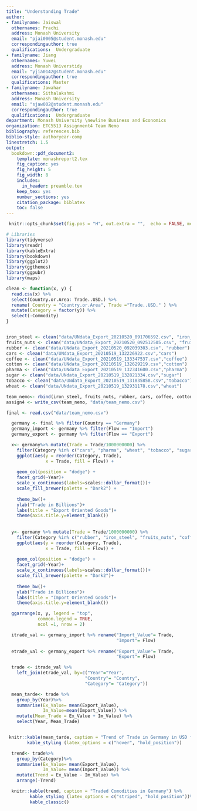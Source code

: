 ```yaml
---
title: "Understanding Trade"
author:
- familyname: Jaiswal
  othernames: Prachi
  address: Monash University
  email: "pjai0005@student.monash.edu"
  correspondingauthor: true
  qualifications:  Undergraduate
- familyname: Jiang
  othernames: Yuwei
  address: Monash Universtidy
  email: "yjia0142@student.monash.edu"
  correspondingauthor: true
  qualifications: Master
- familyname: Jawahar
  othernames: Sithalakshmi 
  address: Monash University
  email: "sjaw002@student.monash.edu"
  correspondingauthor: true
  qualifications:  Undergraduate  
department: Monash University \newline Business and Economics
organization: ETC5513 Assignment4 Team Nemo
bibliography: references.bib
biblio-style: authoryear-comp
linestretch: 1.5
output:
  bookdown::pdf_document2:
    template: monashreport2.tex
    fig_caption: yes
    fig_height: 5
    fig_width: 8
    includes:
      in_header: preamble.tex
    keep_tex: yes
    number_sections: yes
    citation_package: biblatex
    toc: false
---
```

```r

 knitr::opts_chunk$set(fig.pos = "H", out.extra = "",  echo = FALSE, message = FALSE, warning = FALSE)

# Libraries
library(tidyverse)
library(readr)
library(kableExtra)
library(bookdown)
library(ggplot2)
library(ggthemes)
library(ggpubr)
library(maps)
```

```r
clean <- function(x, y) {
  read.csv(x) %>% 
  select(Country.or.Area: Trade..USD.) %>% 
  rename( Country = "Country.or.Area", Trade ="Trade..USD." ) %>% 
  mutate(Category = factor(y)) %>% 
  select(-Commodity)
}


iron_steel <- clean("data/UNdata_Export_20210520_091706592.csv", "iron_steel")
fruits_nuts <- clean("data/UNdata_Export_20210520_092512505.csv", "fruits_nuts")
rubber <- clean("data/UNdata_Export_20210520_092039303.csv", "rubber")
cars <- clean("data/UNdata_Export_20210519_132226922.csv","cars")
coffee <- clean("data/UNdata_Export_20210519_133347537.csv","coffee")
cotton <- clean("data/UNdata_Export_20210519_132629219.csv","cotton")
pharma <- clean("data/UNdata_Export_20210519_132341600.csv","pharma")
sugar <- clean("data/UNdata_Export_20210519_132821334.csv","sugar")
tobacco <- clean("data/UNdata_Export_20210519_131835858.csv","tobacco")
wheat <- clean("data/UNdata_Export_20210519_132931178.csv","wheat")

```

```r
team_nemo<- rbind(iron_steel, fruits_nuts, rubber, cars, coffee, cotton, pharma, sugar, tobacco, wheat)
assign4 <- write_csv(team_nemo, "data/team_nemo.csv")
```



\section*{Introduction}

```r
final <- read.csv("data/team_nemo.csv")
```



\section*{Germany}


```r
  germany <- final %>% filter(Country == "Germany")
  germany_import <- germany %>% filter(Flow == "Import")
  germany_export <- germany %>% filter(Flow == "Export")
```


```r
  x<- germany%>% mutate(Trade = Trade/1000000000) %>%
    filter(Category %in% c("cars", "pharma", "wheat", "tobacco", "sugar"))%>%
    ggplot(aes(y = reorder(Category, Trade),
               x = Trade, fill = Flow)) +
    
    geom_col(position = "dodge") +
    facet_grid(~Year)+
    scale_x_continuous(labels=scales::dollar_format())+
    scale_fill_brewer(palette = "Dark2") +
    
    theme_bw()+
    ylab("Trade in Billions")+
    labs(title = "Export Oriented Goods")+
    theme(axis.title.y=element_blank())
  
  
  y<- germany %>% mutate(Trade = Trade/1000000000) %>% 
    filter(Category %in% c("rubber", "iron_steel", "fruits_nuts", "coffee", "cotton"))%>%
    ggplot(aes(y = reorder(Category, Trade),
               x = Trade, fill = Flow)) +
    
    geom_col(position = "dodge") +
    facet_grid(~Year)+
    scale_x_continuous(labels=scales::dollar_format())+
    scale_fill_brewer(palette = "Dark2")+
    
    theme_bw()+
    ylab("Trade in Billions")+
    labs(title = "Import Oriented Goods")+
    theme(axis.title.y=element_blank())
```


```r

  ggarrange(x, y, legend = "top", 
            common.legend = TRUE,
            ncol =1, nrow = 2)

```


```r

  itrade_val <- germany_import %>% rename("Import_Value"= Trade, 
                                          "Import"= Flow)
  
  etrade_val <- germany_export %>% rename("Export_Value"= Trade, 
                                          "Export"= Flow)

  trade <- itrade_val %>% 
    left_join(etrade_val, by=c("Year"="Year", 
                              "Country"= "Country", 
                              "Category"= "Category")) 

  mean_tarde<- trade %>% 
    group_by(Year)%>%
    summarise(Ex_Value= mean(Export_Value),
              Im_Value=mean(Import_Value)) %>%
    mutate(Mean_Trade = Ex_Value + Im_Value) %>%
    select(Year, Mean_Trade)


 knitr::kable(mean_tarde, caption = "Trend of Trade in Germany in USD for 3 years") %>%
        kable_styling (latex_options = c("hover", "hold_position")) 

```

```r
  
  trend<- trade%>%
    group_by(Category)%>%
    summarise(Ex_Value= mean(Export_Value),
              Im_Value= mean(Import_Value)) %>%
    mutate(Trend = Ex_Value - Im_Value) %>%
    arrange(-Trend)

  knitr::kable(trend, caption = "Traded Comodities in Germany") %>%
         kable_styling (latex_options = c("striped", "hold_position"))%>%
         kable_classic()

```

\section*{China}

\section*{United States of America}

\section*{Conclusion}



